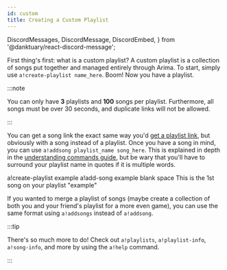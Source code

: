 ```yaml
---
id: custom
title: Creating a Custom Playlist
---
```


  DiscordMessages,
  DiscordMessage,
  DiscordEmbed,
} from '@danktuary/react-discord-message';

First thing's first: what is a custom playlist? A custom playlist is a
collection of songs put together and managed entirely through Arima. To start,
simply use `a!create-playlist name_here`. Boom! Now you have a playlist.

:::note

You can only have **3** playlists and **100** songs per playlist. Furthermore,
all songs must be over 30 seconds, and duplicate links will not be allowed.

:::

You can get a song link the exact same way you'd
[get a playlist link](/docs/start#finding-a-playlist), but obviously with a song
instead of a playlist. Once you have a song in mind, you can use
`a!addsong playlist_name song_here`. This is explained in depth in the
[understanding commands guide](/docs/commands), but be wary that you'll have to
surround your playlist name in quotes if it is multiple words.

<DiscordMessages>
  <DiscordMessage
    author="Lioness100"
    avatar="https://cdn.discordapp.com/avatars/381490382183333899/9578c1d3c46e954938f009ac9b3972f9.png?size=4096"
  >
    a!create-playlist example
  </DiscordMessage>
  <DiscordMessage
    author="Arima"
    avatar="https://cdn.discordapp.com/avatars/809547125397782528/9bcaafaafb4249c9792e1a720ddacc9a.png?size=4096"
    roleColor="#e8c02a"
  >
    <DiscordEmbed
      authorName="Lioness100#4566"
      authorImage="https://cdn.discordapp.com/avatars/381490382183333899/9578c1d3c46e954938f009ac9b3972f9.png?size=4096"
      title='Saved Playlist "example"'
      color="#c88c81"
      thumbnail="https://cdn.discordapp.com/avatars/381490382183333899/9578c1d3c46e954938f009ac9b3972f9.png?size=4096"
    />
  </DiscordMessage>
  <DiscordMessage
    author="Lioness100"
    avatar="https://cdn.discordapp.com/avatars/381490382183333899/9578c1d3c46e954938f009ac9b3972f9.png?size=4096"
  >
    a!add-song example blank space
  </DiscordMessage>
  <DiscordMessage
    author="Arima"
    avatar="https://cdn.discordapp.com/avatars/809547125397782528/9bcaafaafb4249c9792e1a720ddacc9a.png?size=4096"
    roleColor="#e8c02a"
  >
    <DiscordEmbed
      authorName="Lioness100#4566"
      authorImage="https://cdn.discordapp.com/avatars/381490382183333899/9578c1d3c46e954938f009ac9b3972f9.png?size=4096"
      title='Added "Blank Space" by Taylor Swift'
      color="#5C5A5D"
      url="https://www.youtube.com/watch?v=e-ORhEE9VVg"
      thumbnail="https://i.ytimg.com/vi/e-ORhEE9VVg/hq720.jpg?sqp=-oaymwEXCNAFEJQDSFryq4qpAwkIARUAAIhCGAE=&rs=AOn4CLAi4Oi5FjsX69xGpTO9vn1ILcye3A"
    >
      This is the 1st song on your playlist "example"
    </DiscordEmbed>
  </DiscordMessage>
</DiscordMessages>

<br />

If you wanted to merge a playlist of songs (maybe create a collection of both
you and your friend's playlist for a more even game), you can use the same
format using `a!addsongs` instead of `a!addsong`.

:::tip

There's so much more to do! Check out `a!playlists`, `a!playlist-info`,
`a!song-info`, and more by using the `a!help` command.

:::
